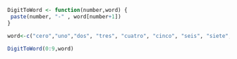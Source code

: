 ```r
DigitToWord <- function(number,word) {
 paste(number, "-" , word[number+1])
}
```

```r
word<-c("cero","uno","dos", "tres", "cuatro", "cinco", "seis", "siete", "ocho", "nueve")

DigitToWord(0:9,word)

```

